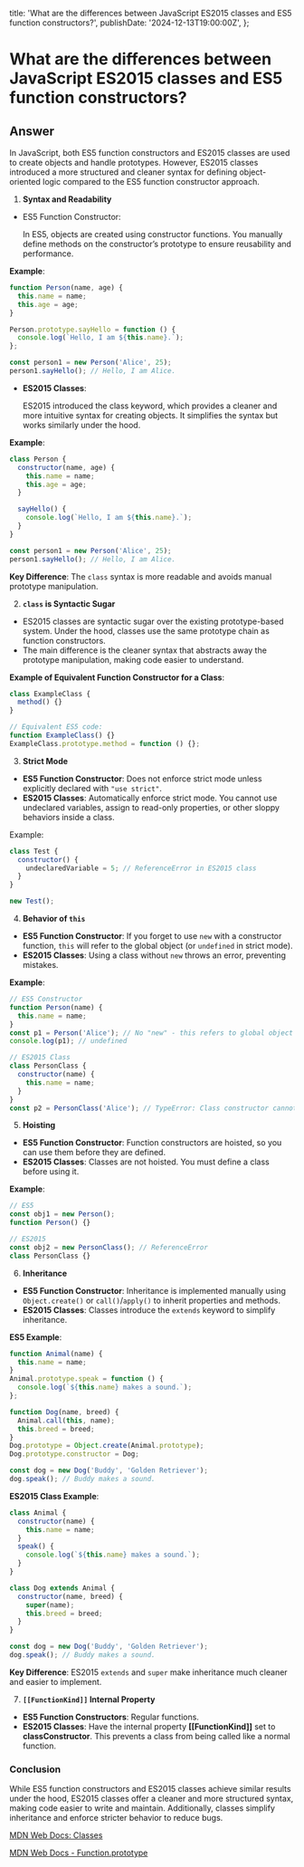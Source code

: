 
  title:
    'What are the differences between JavaScript ES2015 classes and ES5 function constructors?',
  publishDate: '2024-12-13T19:00:00Z',
};

# What are the differences between JavaScript ES2015 classes and ES5 function constructors?

## Answer

In JavaScript, both ES5 function constructors and ES2015 classes are used to create objects and handle prototypes. However, ES2015 classes introduced a more structured and cleaner syntax for defining object-oriented logic compared to the ES5 function constructor approach.

1. **Syntax and Readability**

- ES5 Function Constructor:

  In ES5, objects are created using constructor functions. You manually define methods on the constructor’s prototype to ensure reusability and performance.

**Example**:

```javascript
function Person(name, age) {
  this.name = name;
  this.age = age;
}

Person.prototype.sayHello = function () {
  console.log(`Hello, I am ${this.name}.`);
};

const person1 = new Person('Alice', 25);
person1.sayHello(); // Hello, I am Alice.
```

- **ES2015 Classes**:

  ES2015 introduced the class keyword, which provides a cleaner and more intuitive syntax for creating objects. It simplifies the syntax but works similarly under the hood.

**Example**:

```javascript
class Person {
  constructor(name, age) {
    this.name = name;
    this.age = age;
  }

  sayHello() {
    console.log(`Hello, I am ${this.name}.`);
  }
}

const person1 = new Person('Alice', 25);
person1.sayHello(); // Hello, I am Alice.
```

**Key Difference**: The `class` syntax is more readable and avoids manual prototype manipulation.

2. **`class` is Syntactic Sugar**

- ES2015 classes are syntactic sugar over the existing prototype-based system. Under the hood, classes use the same prototype chain as function constructors.
- The main difference is the cleaner syntax that abstracts away the prototype manipulation, making code easier to understand.

**Example of Equivalent Function Constructor for a Class**:

```javascript
class ExampleClass {
  method() {}
}

// Equivalent ES5 code:
function ExampleClass() {}
ExampleClass.prototype.method = function () {};
```

3. **Strict Mode**

- **ES5 Function Constructor**: Does not enforce strict mode unless explicitly declared with `"use strict"`.
- **ES2015 Classes**: Automatically enforce strict mode. You cannot use undeclared variables, assign to read-only properties, or other sloppy behaviors inside a class.

Example:

```javascript
class Test {
  constructor() {
    undeclaredVariable = 5; // ReferenceError in ES2015 class
  }
}

new Test();
```

4. **Behavior of `this`**

- **ES5 Function Constructor**: If you forget to use `new` with a constructor function, `this` will refer to the global object (or `undefined` in strict mode).
- **ES2015 Classes**: Using a class without `new` throws an error, preventing mistakes.

**Example**:

```javascript
// ES5 Constructor
function Person(name) {
  this.name = name;
}
const p1 = Person('Alice'); // No "new" - this refers to global object
console.log(p1); // undefined

// ES2015 Class
class PersonClass {
  constructor(name) {
    this.name = name;
  }
}
const p2 = PersonClass('Alice'); // TypeError: Class constructor cannot be invoked without 'new'
```

5. **Hoisting**

- **ES5 Function Constructor**: Function constructors are hoisted, so you can use them before they are defined.
- **ES2015 Classes**: Classes are not hoisted. You must define a class before using it.

**Example**:

```javascript
// ES5
const obj1 = new Person();
function Person() {}

// ES2015
const obj2 = new PersonClass(); // ReferenceError
class PersonClass {}
```

6. **Inheritance**

- **ES5 Function Constructor**: Inheritance is implemented manually using `Object.create()` or `call()`/`apply()` to inherit properties and methods.
- **ES2015 Classes**: Classes introduce the `extends` keyword to simplify inheritance.

**ES5 Example**:

```javascript
function Animal(name) {
  this.name = name;
}
Animal.prototype.speak = function () {
  console.log(`${this.name} makes a sound.`);
};

function Dog(name, breed) {
  Animal.call(this, name);
  this.breed = breed;
}
Dog.prototype = Object.create(Animal.prototype);
Dog.prototype.constructor = Dog;

const dog = new Dog('Buddy', 'Golden Retriever');
dog.speak(); // Buddy makes a sound.
```

**ES2015 Class Example**:

```javascript
class Animal {
  constructor(name) {
    this.name = name;
  }
  speak() {
    console.log(`${this.name} makes a sound.`);
  }
}

class Dog extends Animal {
  constructor(name, breed) {
    super(name);
    this.breed = breed;
  }
}

const dog = new Dog('Buddy', 'Golden Retriever');
dog.speak(); // Buddy makes a sound.
```

**Key Difference**: ES2015 `extends` and `super` make inheritance much cleaner and easier to implement.

7. **`[[FunctionKind]]` Internal Property**

- **ES5 Function Constructors**: Regular functions.
- **ES2015 Classes**: Have the internal property **[[FunctionKind]]** set to **classConstructor**. This prevents a class from being called like a normal function.

### Conclusion

While ES5 function constructors and ES2015 classes achieve similar results under the hood, ES2015 classes offer a cleaner and more structured syntax, making code easier to write and maintain. Additionally, classes simplify inheritance and enforce stricter behavior to reduce bugs.

[MDN Web Docs: Classes](https://developer.mozilla.org/en-US/docs/Web/JavaScript/Reference/Classes)

[MDN Web Docs - Function.prototype](https://developer.mozilla.org/en-US/docs/Web/JavaScript/Reference/Global_Objects/Function/prototype)

<GithubEdit link='/questions/javascript/10-what-are-the-differences-between-javascript-es2015-classes-and-es5-function-constructors/page.mdx' />

